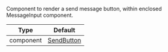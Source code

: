 Component to render a send message button, within enclosed MessageInput component.

| Type | Default |
| - | - |
| component | [SendButton](/reactnative/ui-components/send-button) |
